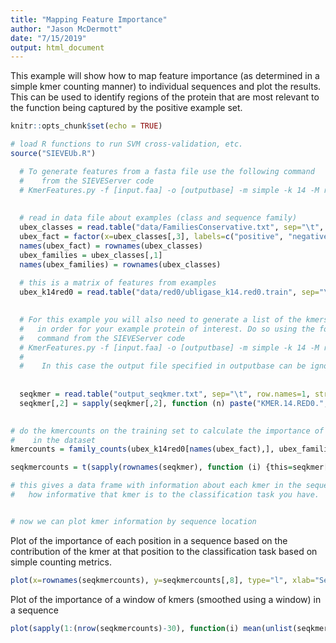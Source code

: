 ```yaml
---
title: "Mapping Feature Importance"
author: "Jason McDermott"
date: "7/15/2019"
output: html_document
---
```


This example will show how to map feature importance (as determined in a simple kmer counting manner)
to individual sequences and plot the results. This can be used to identify regions of the protein that
are most relevant to the function being captured by the positive example set.

```r
knitr::opts_chunk$set(echo = TRUE)

# load R functions to run SVM cross-validation, etc.
source("SIEVEUb.R")
```

```r

  # To generate features from a fasta file use the following command
  #    from the SIEVEServer code
  # KmerFeatures.py -f [input.faa] -o [outputbase] -m simple -k 14 -M reduced_alphabet_0
  
  
  # read in data file about examples (class and sequence family)
  ubex_classes = read.table("data/FamiliesConservative.txt", sep="\t", header=1, row.names=1)
  ubex_fact = factor(x=ubex_classes[,3], labels=c("positive", "negative"))
  names(ubex_fact) = rownames(ubex_classes)
  ubex_families = ubex_classes[,1]
  names(ubex_families) = rownames(ubex_classes)
  
  # this is a matrix of features from examples
  ubex_k14red0 = read.table("data/red0/ubligase_k14.red0.train", sep="\t", row.names=1, header=1, stringsAsFactors=F)

  
  # For this example you will also need to generate a list of the kmers
  #   in order for your example protein of interest. Do so using the following
  #   command from the SIEVEServer code
  # KmerFeatures.py -f [input.faa] -o [outputbase] -m simple -k 14 -M reduced_alphabet_0 -K > [output_seqkmer.txt]
  #   
  #    In this case the output file specified in outputbase can be ignored - we'll only use the output_seqkmer.txt
  
  
  seqkmer = read.table("output_seqkmer.txt", sep="\t", row.names=1, stringsAsFactors=F)
  seqkmer[,2] = sapply(seqkmer[,2], function (n) paste("KMER.14.RED0.", substr(n, 2,15), sep=""))
  
```


``` r

# do the kmercounts on the training set to calculate the importance of each individual kmer
#    in the dataset
kmercounts = family_counts(ubex_k14red0[names(ubex_fact),], ubex_families, ubex_fact)

seqkmercounts = t(sapply(rownames(seqkmer), function (i) {this=seqkmer[i,2]; if (this %in% rownames(kmercounts)) return(c(seqkmer[i,], kmercounts[this,])); return(c(seqkmer[i,], c(NA, NA, NA, NA, NA)))}))

# this gives a data frame with information about each kmer in the sequence - and information about
#   how informative that kmer is to the classification task you have.


# now we can plot kmer information by sequence location
```
Plot of the importance of each position in a sequence based on the contribution of the
kmer at that position to the classification task based on simple counting metrics.

```r
plot(x=rownames(seqkmercounts), y=seqkmercounts[,8], type="l", xlab="Sequence  position", ylab="Importance")

```

Plot of the importance of a window of kmers (smoothed using a window) in a  sequence

```r
plot(sapply(1:(nrow(seqkmercounts)-30), function(i) mean(unlist(seqkmercounts[i:(i+30),8]), na.rm=T)), type="l", xlab="Sequence position", ylab="Mean Importance (window=30)")

```

